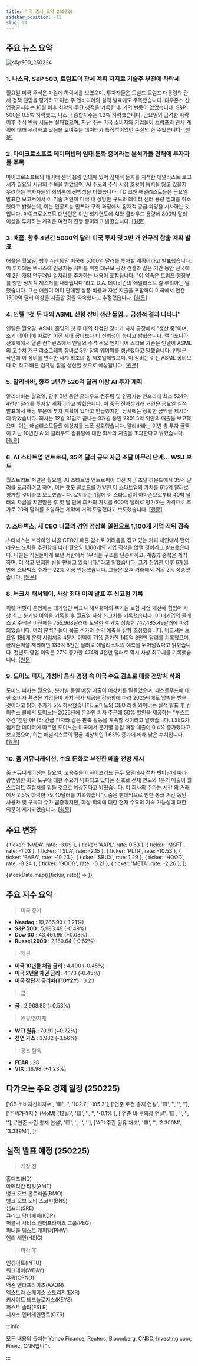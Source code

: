 ```yaml
---
title: 미국 증시 요약 250224
sidebar_position: -15
slug: 24
---
```


## 주요 뉴스 요약

![s&p500_250224](/map/250224.png)

### 1. **나스닥, S&P 500, 트럼프의 관세 계획 지지로 기술주 부진에 하락세**

월요일 미국 주식은 마감에 하락세를 보였으며, 투자자들은 도널드 트럼프 대통령의 관세 정책 전망을 평가하고 이번 주 엔비디아의 실적 발표에도 주목했습니다. 다우존스 산업평균지수는 10월 이후 최악의 주간 성적을 기록한 후 거의 변동이 없었습니다. S&P 500은 0.5% 하락했고, 나스닥 종합지수는 1.2% 하락했습니다. 금요일의 급격한 하락 이후 주식 반등 시도는 실패했으며, 지난 주는 미국 소비자와 기업들이 트럼프의 관세 계획에 대해 우려하고 있음을 보여주는 데이터가 특징적이었던 손실의 한 주였습니다. [[원문]](https://finance.yahoo.com/news/live/stock-market-today-nasdaq-sp-500-slide-as-tech-lags-after-trump-backs-tariff-plans-210050870.html)

### 2. **마이크로소프트 데이터센터 임대 둔화 중이라는 분석가들 견해에 투자자들 주목**

마이크로소프트의 데이터 센터 용량 임대에 있어 잠재적 둔화를 지적한 애널리스트 보고서가 월요일 시장의 주목을 받았으며, AI 주도의 주식 시장 호황이 동력을 잃고 있을지 우려하는 투자자들의 회의론에 신빙성을 더했습니다. TD 코웬 애널리스트들은 금요일 발표한 보고서에서 이 기술 거인이 미국 내 상당한 규모의 데이터 센터 용량 임대를 취소했다고 밝혔는데, 이는 인공지능 인프라 구축 과정에서 잠재적 공급 과잉을 시사하는 것입니다. 마이크로소프트 대변인은 이번 회계연도에 AI와 클라우드 용량에 800억 달러 이상을 투자하는 계획은 여전히 진행 중이라고 밝혔습니다. [[원문]](https://www.reuters.com/technology/microsoft-shelves-ai-data-center-deals-sign-potential-oversupply-analyst-says-2025-02-24/)

### 3. **애플, 향후 4년간 5000억 달러 미국 투자 및 2만 개 연구직 창출 계획 발표**

애플은 월요일, 향후 4년 동안 미국에 5000억 달러를 투자할 계획이라고 발표했습니다. 이 투자에는 텍사스에 인공지능 서버를 위한 대규모 공장 건설과 같은 기간 동안 전국에 약 2만 개의 연구개발 일자리를 추가하는 내용이 포함됩니다. "이 약속은 트럼프 행정부를 향한 정치적 제스처를 나타냅니다"라고 D.A. 데이비슨의 애널리스트 길 루리아는 말했습니다. 그는 애플이 이미 판매된 상품 비용과 자본 지출을 포함하여 미국에서 연간 1500억 달러 이상을 지출할 것을 약속했다고 추정했습니다. [[원문]](https://www.reuters.com/technology/artificial-intelligence/apple-plans-texas-factory-ai-servers-20000-research-jobs-2025-02-24/)

### 4. **인텔 "첫 두 대의 ASML 신형 장비 생산 돌입... 긍정적 결과 나타나"**

인텔은 월요일, ASML 홀딩의 첫 두 대의 최첨단 장비가 자사 공장에서 "생산 중"이며, 초기 데이터에 따르면 이전 세대 장비보다 더 신뢰성이 높다고 밝혔습니다. 캘리포니아 산호세에서 열린 컨퍼런스에서 인텔의 수석 주요 엔지니어 스티브 카슨은 인텔이 ASML의 고수치 개구 리소그래피 장비로 3만 장의 웨이퍼를 생산했다고 말했습니다. 인텔은 작년에 이 장비를 인수한 세계 최초의 칩 제조업체였으며, 이 장비는 이전 ASML 장비보다 더 작고 빠른 컴퓨팅 칩을 생산할 것으로 예상됩니다. [[원문]](https://www.reuters.com/technology/intel-says-first-two-new-asml-machines-are-production-with-positive-results-2025-02-24/)

### 5. **알리바바, 향후 3년간 520억 달러 이상 AI 투자 계획**

알리바바는 월요일, 향후 3년 동안 클라우드 컴퓨팅 및 인공지능 인프라에 최소 524억 4천만 달러를 투자할 계획이라고 밝혔습니다. 이 중국 전자상거래 거인은 금요일 실적 발표에서 해당 부문에 투자 계획이 있다고 언급했지만, 당시에는 정확한 금액을 제시하지 않았습니다. 회사는 12월 31일로 끝나는 3개월 동안 2801.5억 위안의 매출을 보고했으며, 이는 애널리스트들의 예상치를 소폭 상회했습니다. 알리바바는 이번 총 투자 금액이 지난 10년간 AI와 클라우드 컴퓨팅에 대한 회사의 지출을 초과한다고 밝혔습니다. [[원문]](https://www.reuters.com/technology/artificial-intelligence/alibaba-invest-more-than-52-billion-ai-over-next-3-years-2025-02-24/)

### 6. **AI 스타트업 앤트로픽, 35억 달러 규모 자금 조달 마무리 단계... WSJ 보도**

월스트리트 저널은 월요일, AI 스타트업 앤트로픽이 최신 자금 조달 라운드에서 35억 달러를 모금하려고 하며, 이는 챗봇 클로드를 개발한 이 스타트업의 가치를 615억 달러로 평가할 것이라고 보도했습니다. 로이터는 1월에 이 스타트업이 아마존으로부터 40억 달러의 자금을 지원받은 후 몇 달 만에 회사의 가치를 600억 달러로 평가하는 가격으로 추가로 20억 달러를 조달하는 계약에 거의 도달했다고 보도했습니다. [[원문]](https://www.reuters.com/technology/artificial-intelligence/ai-startup-anthropic-finalizing-35-billion-funding-round-wsj-reports-2025-02-24/)

### 7. **스타벅스, 새 CEO 니콜의 경영 정상화 일환으로 1,100개 기업 직위 감축**

스타벅스는 브라이언 니콜 CEO가 매출 감소로 어려움을 겪고 있는 커피 체인에서 턴어라운드 노력을 추진함에 따라 월요일 1,100개의 기업 직책을 없앨 것이라고 발표했습니다. 니콜은 직원들에게 보낸 서한에서 "우리는 구조를 단순화하고, 계층과 중복을 제거하며, 더 작고 민첩한 팀을 만들고 있습니다."라고 말했습니다. 그가 취임한 이후 6개월 만에 스타벅스 주가는 22% 이상 반등했습니다. 그들은 오후 거래에서 거의 2% 상승했습니다. [[원문]](https://www.reuters.com/business/retail-consumer/starbucks-eliminate-more-than-1000-corporate-roles-2025-02-24/)

### 8. **버크셔 해서웨이, 사상 최대 이익 발표 후 신고점 기록**

워렛 버핏이 운영하는 대기업인 버크셔 해서웨이의 주가는 보험 사업 개선에 힘입어 사상 최고 분기별 이익을 기록한 후 월요일 사상 최고치를 기록했습니다. 이 대기업의 클래스 A 주식은 이전에는 755,968달러에 도달한 후 4% 상승한 747,485.49달러에 마감되었습니다. 여러 분석가들이 목표 주가와 수익 예측을 상향 조정했습니다. 버크셔는 토요일 189개 운영 사업체의 4분기 이익이 71% 증가한 145억 3천만 달러를 기록했으며, 환차손익을 제외하면 133억 8천만 달러로 애널리스트의 예측을 뛰어넘었다고 밝혔습니다. 전년도 영업 이익은 27% 증가한 474억 4천만 달러로 역시 사상 최고치를 기록했습니다. [[원문]](https://www.reuters.com/markets/us/berkshire-hathaway-shares-rise-new-high-after-record-profit-2025-02-24/)

### 9. **도미노 피자, 가성비 음식 경쟁 속 미국 수요 감소로 매출 전망치 하회**

도미노 피자는 월요일, 분기별 동일 매장 매출이 예상치를 밑돌았으며, 패스트푸드에 대한 소비자 환경은 기업들이 가치 식사 제공을 강화함에 따라 2025년에도 압박을 받을 것이라고 밝혀 주가가 5% 하락했습니다. 도미노의 CEO 러셀 와이너는 실적 발표 후 컨퍼런스 콜에서 도미노는 2025년에 온라인 피자 주문에 50% 할인을 제공하는 "부스트 주간"뿐만 아니라 긴급 피자와 같은 판촉 활동을 계속할 것이라고 말했습니다. LSEG가 집계한 데이터에 따르면 도미노는 미국에서 분기별 동일 매장 매출이 0.4% 증가했다고 보고했으며, 이는 애널리스트의 평균 예상치인 1.63% 증가에 비해 낮은 수치입니다. [[원문]](https://www.reuters.com/business/retail-consumer/dominos-pizza-misses-quarterly-same-store-sales-estimates-2025-02-24/)

### 10. **줌 커뮤니케이션, 수요 둔화로 부진한 매출 전망 제시**

줌 커뮤니케이션는 월요일, 고용주들이 하이브리드 근무 모델에서 점차 벗어남에 따라 광범위한 회의 도구에 대한 수요가 약화되고 있다는 신호로 전체 연도와 1분기 매출이 월스트리트 추정치를 밑돌 것으로 예상한다고 밝혔습니다. 이 회사의 주가는 시간 외 거래에서 2.5% 하락한 79.40달러를 기록했습니다. 줌은 팬데믹으로 인한 봉쇄 기간 동안 사용자 및 구독자 수가 급증했지만, 화상 회의에 대한 현재 수요의 지속 가능성에 대한 의문이 제기되었습니다. [[원문]](https://www.reuters.com/technology/zoom-communications-forecasts-downbeat-annual-revenue-2025-02-24/)

## 주요 변화

  { ticker: 'NVDA', rate: -3.09 },
  { ticker: 'AAPL', rate: 0.63 },
  { ticker: 'MSFT', rate: -1.03 },
  { ticker: 'TSLA', rate: -2.15 },
  { ticker: 'PLTR', rate: -10.53 },
  { ticker: 'BABA', rate: -10.23 },
  { ticker: 'SBUX', rate: 1.29 },
  { ticker: 'HOOD', rate: -3.24 },
  { ticker: 'GOOG', rate: -0.21 },
  { ticker: 'META', rate: -2.26 },
];

{stockData.map(({ticker, rate}) => <StockCardMini key={ticker} ticker={ticker} rate={rate}></StockCardMini>)}

## 주요 지수 요약

> 미국 증시

- **Nasdaq** : 19,286.93 (-1.21%)
- **S&P 500** : 5,983.49 (-0.49%)
- **Dow 30** : 43,461.95 (+0.08%)
- **Russel 2000** : 2,180.64 (-0.62%)

> 채권

- **미국 10년물 채권 금리** : 4.400 (-0.45%)
- **미국 2년물 채권 금리** : 4.173 (-0.45%)
- **미국 장단기 금리차(T10Y2Y)** : 0.23

> 금

- **금** : 2,968.85 (+0.53%)

> 원유/원자재

- **WTI 원유** : 70.91 (+0.72%)
- **천연 가스** : 3.982 (-3.56%)

> 공포 탐욕

- **FEAR** : 28
- **VIX** : 18.98 (+4.23%)

## 다가오는 주요 경제 일정 (250225)

  ['CB 소비자신뢰지수', '🟥', '', '102.7', '105.3'],
  ['연준 로건 총재 연설', '🟨', '', '', ''],
  ['주택가격지수 (MoM) (12월)', '🟨', '', '', '-0.1%'],
  ['연준 바 부의장 연설', '🟨', '', '', ''],
  ['연준 바킨 총재 연설', '🟨', '', '', ''],
  ['API 주간 원유 재고', '🟩', '', '2.300M', '3.339M'],
];

<EconomicCalendar data={nextEventsData} />

## 실적 발표 예정 (250225)

> 개장 전

홈디포(HD)  
아메리칸 타워(AMT)  
뱅크 오브 몬트리올(BMO)  
뱅크 오브 노바 스코샤(BNS)  
셈프라(SRE)  
큐리그 닥터페퍼(KDP)  
퍼블릭 서비스 엔터프라이즈 그룹(PEG)  
피너클 웨스트 캐피탈(PNW)  
헨리 셰인(HSIC)

> 마감 후

인튜이트(INTU)  
워크데이(WDAY)  
쿠팡(CPNG)  
액손 엔터프라이즈(AXON)  
엑스트라 스페이스 스토리지(EXR)  
키사이트 테크놀로지스(KEYS)  
퍼스트 솔라(FSLR)  
시저스 엔터테인먼트(CZR)

:::info

모든 내용의 출처는 Yahoo Finance, Reuters, Bloomberg, CNBC, Investing.com, Finviz, CNN입니다.

:::
